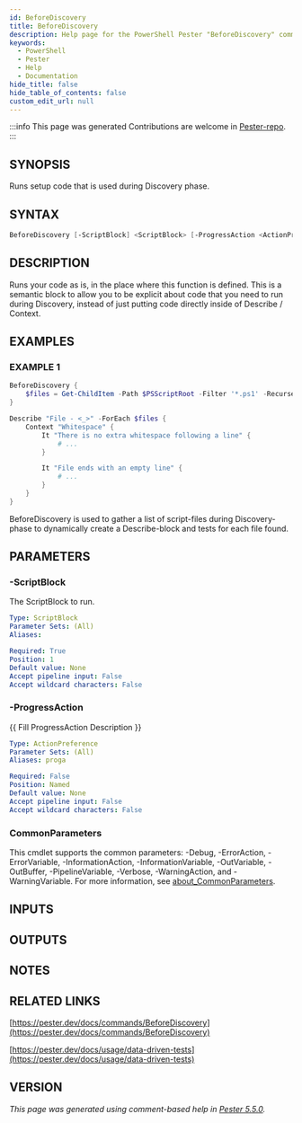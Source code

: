 ```yaml
---
id: BeforeDiscovery
title: BeforeDiscovery
description: Help page for the PowerShell Pester "BeforeDiscovery" command
keywords:
  - PowerShell
  - Pester
  - Help
  - Documentation
hide_title: false
hide_table_of_contents: false
custom_edit_url: null
---
```


:::info This page was generated
Contributions are welcome in [Pester-repo](https://github.com/pester/pester).
:::

## SYNOPSIS

Runs setup code that is used during Discovery phase.

## SYNTAX

```powershell
BeforeDiscovery [-ScriptBlock] <ScriptBlock> [-ProgressAction <ActionPreference>] [<CommonParameters>]
```

## DESCRIPTION

Runs your code as is, in the place where this function is defined.
This is a semantic block to allow you
to be explicit about code that you need to run during Discovery, instead of just
putting code directly inside of Describe / Context.

## EXAMPLES

### EXAMPLE 1

```powershell
BeforeDiscovery {
    $files = Get-ChildItem -Path $PSScriptRoot -Filter '*.ps1' -Recurse
}

Describe "File - <_>" -ForEach $files {
    Context "Whitespace" {
        It "There is no extra whitespace following a line" {
            # ...
        }

        It "File ends with an empty line" {
            # ...
        }
    }
}
```

BeforeDiscovery is used to gather a list of script-files during Discovery-phase to
dynamically create a Describe-block and tests for each file found.

## PARAMETERS

### -ScriptBlock

The ScriptBlock to run.

```yaml
Type: ScriptBlock
Parameter Sets: (All)
Aliases:

Required: True
Position: 1
Default value: None
Accept pipeline input: False
Accept wildcard characters: False
```

### -ProgressAction

\{\{ Fill ProgressAction Description \}\}

```yaml
Type: ActionPreference
Parameter Sets: (All)
Aliases: proga

Required: False
Position: Named
Default value: None
Accept pipeline input: False
Accept wildcard characters: False
```

### CommonParameters

This cmdlet supports the common parameters: -Debug, -ErrorAction, -ErrorVariable, -InformationAction, -InformationVariable, -OutVariable, -OutBuffer, -PipelineVariable, -Verbose, -WarningAction, and -WarningVariable. For more information, see [about_CommonParameters](http://go.microsoft.com/fwlink/?LinkID=113216).

## INPUTS

## OUTPUTS

## NOTES

## RELATED LINKS

[https://pester.dev/docs/commands/BeforeDiscovery](https://pester.dev/docs/commands/BeforeDiscovery)

[https://pester.dev/docs/usage/data-driven-tests](https://pester.dev/docs/usage/data-driven-tests)

## VERSION

*This page was generated using comment-based help in [Pester 5.5.0](https://github.com/pester/pester).*
